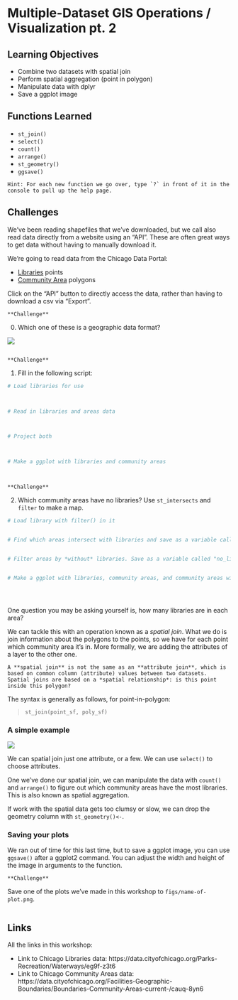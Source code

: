 # Multiple-Dataset GIS Operations / Visualization pt. 2

## Learning Objectives

- Combine two datasets with spatial join
- Perform spatial aggregation (point in polygon)
- Manipulate data with dplyr
- Save a ggplot image

## Functions Learned

- `st_join()`
- `select()`
- `count()`
- `arrange()`
- `st_geometry()`
- `ggsave()`

```block
Hint: For each new function we go over, type `?` in front of it in the console to pull up the help page.
```

## Challenges

We've been reading shapefiles that we've downloaded, but we call also read data directly from a website using an "API". These are often great ways to get data without having to manually download it.

We're going to read data from the Chicago Data Portal:

- [Libraries](https://data.cityofchicago.org/Education/Libraries-Locations-Hours-and-Contact-Information/x8fc-8rcq) points
- [Community Area](https://data.cityofchicago.org/Facilities-Geographic-Boundaries/Boundaries-Community-Areas-current-/cauq-8yn6) polygons

Click on the "API" button to directly access the data, rather than having to download a csv via "Export".

```block
**Challenge**
```
0. Which one of these is a geographic data format?

![](figs/libraries.png)
```block
```


```block
**Challenge**
```
1. Fill in the following script:
```r
# Load libraries for use



# Read in libraries and areas data



# Project both



# Make a ggplot with libraries and community areas



```
```block
```


```block
**Challenge**
```
2. Which community areas have no libraries? Use `st_intersects` and `filter` to make a map.
```r
# Load library with filter() in it


# Find which areas intersect with libraries and save as a variable called "intersects"


# Filter areas by *without* libraries. Save as a variable called "no_lib" Hint: use "==" instead of ">" in the logical comparison


# Make a ggplot with libraries, community areas, and community areas without libraries




```
```block
```

One question you may be asking yourself is, how many libraries are in each area?

We can tackle this with an operation known as a *spatial join*. What we do is join information about the polygons to the points, so we have for each point which community area it's in. More formally, we are adding the attributes of a layer to the other one.

```block
A **spatial join** is not the same as an **attribute join**, which is based on common column (attribute) values between two datasets. Spatial joins are based on a *spatial relationship*: is this point inside this polygon?
```

The syntax is generally as follows, for point-in-polygon:

> `st_join(point_sf, poly_sf)`

### A simple example

![](figs/point_in_poly.png)

We can spatial join just one attribute, or a few. We can use `select()` to choose attributes.

One we've done our spatial join, we can manipulate the data with `count()` and `arrange()` to figure out which community areas have the most libraries. This is also known as spatial aggregation.

If work with the spatial data gets too clumsy or slow, we can drop the geometry column with `st_geometry()<-`.

### Saving your plots

We ran out of time for this last time, but to save a ggplot image, you can use `ggsave()` after a ggplot2 command. You can adjust the width and height of the image in arguments to the function.

```block
**Challenge**
```
Save one of the plots we've made in this workshop to `figs/name-of-plot.png`.
```block
```

## Links
All the links in this workshop:

- Link to Chicago Libraries data: https://data.cityofchicago.org/Parks-Recreation/Waterways/eg9f-z3t6
- Link to Chicago Community Areas data: https://data.cityofchicago.org/Facilities-Geographic-Boundaries/Boundaries-Community-Areas-current-/cauq-8yn6
